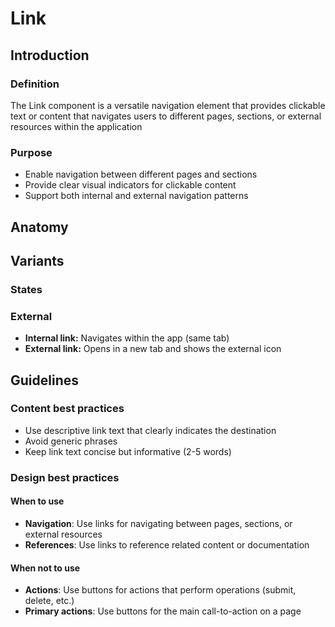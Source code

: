 
<Meta title="Link" />

# Link

## Introduction

### Definition

The Link component is a versatile navigation element that provides clickable
text or content that navigates users to different pages, sections, or external
resources within the application

### Purpose

- Enable navigation between different pages and sections
- Provide clear visual indicators for clickable content
- Support both internal and external navigation patterns

## Anatomy

<Canvas of={LinkStories.Default} />
<Controls of={LinkStories.Default} />

## Variants

### States

<Canvas of={LinkStories.States} />

### External

<Canvas of={LinkStories.InteractiveExamples} />

- <b>Internal link:</b> Navigates within the app (same tab)
- <b>External link:</b> Opens in a new tab and shows the external icon

## Guidelines

### Content best practices

- Use descriptive link text that clearly indicates the destination
- Avoid generic phrases
- Keep link text concise but informative (2-5 words)

### Design best practices

#### When to use

- **Navigation**: Use links for navigating between pages, sections, or external
  resources
- **References**: Use links to reference related content or documentation

#### When not to use

- **Actions**: Use buttons for actions that perform operations (submit, delete,
  etc.)
- **Primary actions**: Use buttons for the main call-to-action on a page
